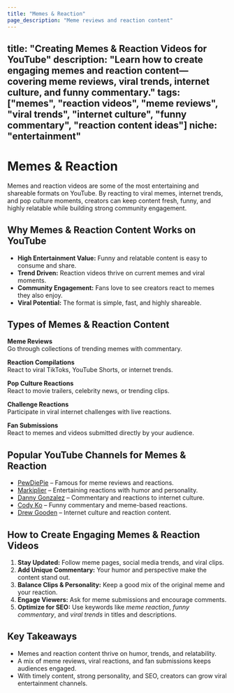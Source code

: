 ```yaml
---
title: "Memes & Reaction"
page_description: "Meme reviews and reaction content"
---
```


title: "Creating Memes & Reaction Videos for YouTube"
description: "Learn how to create engaging memes and reaction content—covering meme reviews, viral trends, internet culture, and funny commentary."
tags: ["memes", "reaction videos", "meme reviews", "viral trends", "internet culture", "funny commentary", "reaction content ideas"]
niche: "entertainment"
---

# Memes & Reaction

Memes and reaction videos are some of the most entertaining and shareable formats on YouTube. By reacting to viral memes, internet trends, and pop culture moments, creators can keep content fresh, funny, and highly relatable while building strong community engagement.

## Why Memes & Reaction Content Works on YouTube

- **High Entertainment Value:** Funny and relatable content is easy to consume and share.  
- **Trend Driven:** Reaction videos thrive on current memes and viral moments.  
- **Community Engagement:** Fans love to see creators react to memes they also enjoy.  
- **Viral Potential:** The format is simple, fast, and highly shareable.  

## Types of Memes & Reaction Content

**Meme Reviews**  
Go through collections of trending memes with commentary.  

**Reaction Compilations**  
React to viral TikToks, YouTube Shorts, or internet trends.  

**Pop Culture Reactions**  
React to movie trailers, celebrity news, or trending clips.  

**Challenge Reactions**  
Participate in viral internet challenges with live reactions.  

**Fan Submissions**  
React to memes and videos submitted directly by your audience.  

## Popular YouTube Channels for Memes & Reaction

- [PewDiePie](https://www.youtube.com/@PewDiePie) – Famous for meme reviews and reactions.  
- [Markiplier](https://www.youtube.com/@markiplier) – Entertaining reactions with humor and personality.  
- [Danny Gonzalez](https://www.youtube.com/@DannyGonzalez) – Commentary and reactions to internet culture.  
- [Cody Ko](https://www.youtube.com/@codyko) – Funny commentary and meme-based reactions.  
- [Drew Gooden](https://www.youtube.com/@DrewGooden) – Internet culture and reaction content.  

## How to Create Engaging Memes & Reaction Videos

1. **Stay Updated:** Follow meme pages, social media trends, and viral clips.  
2. **Add Unique Commentary:** Your humor and perspective make the content stand out.  
3. **Balance Clips & Personality:** Keep a good mix of the original meme and your reaction.  
4. **Engage Viewers:** Ask for meme submissions and encourage comments.  
5. **Optimize for SEO:** Use keywords like *meme reaction*, *funny commentary*, and *viral trends* in titles and descriptions.  

## Key Takeaways

- Memes and reaction content thrive on humor, trends, and relatability.  
- A mix of meme reviews, viral reactions, and fan submissions keeps audiences engaged.  
- With timely content, strong personality, and SEO, creators can grow viral entertainment channels.  
